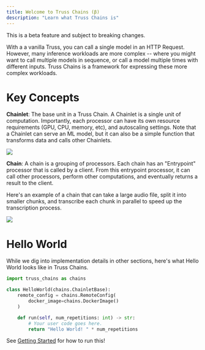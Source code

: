 ```yaml
---
title: Welcome to Truss Chains (β)
description: "Learn what Truss Chains is"
---
```


<Warning>This is a beta feature and subject to breaking changes.</Warning>

With a a vanilla Truss, you can call a single model in an HTTP Request. However,
many inference workloads are more complex -- where you might want to call multiple models
in sequence, or call a model multiple times with different inputs. Truss Chains is a framework
for expressing these more complex workloads.

# Key Concepts

**Chainlet**: The base unit in a Truss Chain. A Chainlet is a single unit of computation. Importantly, each processor can have
its own resource requirements (GPU, CPU, memory, etc), and autoscaling settings. Note that a Chainlet can serve an ML model,
but it can also be a simple function that transforms data and calls other Chainlets.

<img src="/images/single-processor.png" />

**Chain**: A chain is a grouping of processors. Each chain has an "Entrypoint" processor that is called by a client. From this
entrypoint processor, it can call other processors, perform other computations, and eventually returns a result to the client.

Here's an example of a chain that can take a large audio file, split it into smaller chunks, and transcribe each chunk in parallel to
speed up the transcription process.

<img src="/images/audio-transcription-workflow.png" />

# Hello World

While we dig into implementation details in other sections, here's what Hello World looks like in Truss Chains.

```python
import truss_chains as chains

class HelloWorld(chains.ChainletBase):
    remote_config = chains.RemoteConfig(
        docker_image=chains.DockerImage()
    )

    def run(self, num_repetitions: int) -> str:
        # Your user code goes here.
        return "Hello World! " * num_repetitions
```

See [Getting Started](/chains/getting-started) for how to run this!
